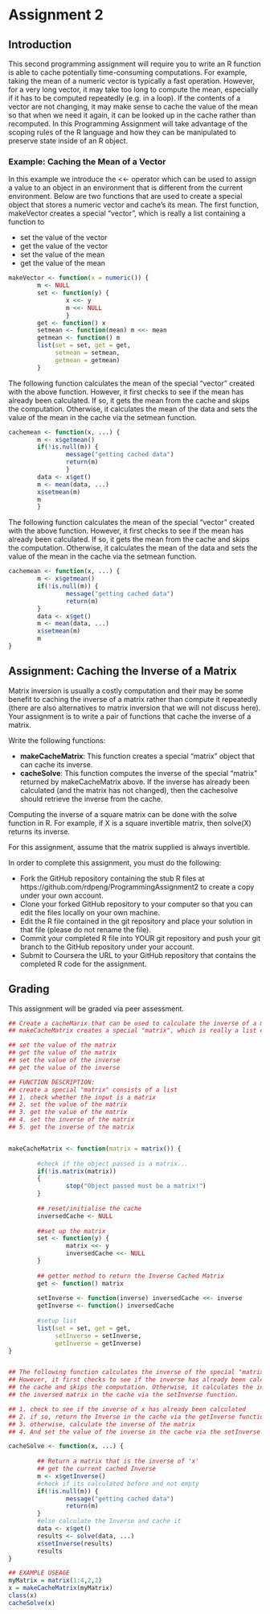 Assignment 2
========================================================

## Introduction

This second programming assignment will require you to write an R function is able to cache potentially time-consuming computations. For example, taking the mean of a numeric vector is typically a fast operation. However, for a very long vector, it may take too long to compute the mean, especially if it has to be computed repeatedly (e.g. in a loop). If the contents of a vector are not changing, it may make sense to cache the value of the mean so that when we need it again, it can be looked up in the cache rather than recomputed. In this Programming Assignment will take advantage of the scoping rules of the R language and how they can be manipulated to preserve state inside of an R object.

### Example: Caching the Mean of a Vector

In this example we introduce the <<- operator which can be used to assign a value to an object in an environment that is different from the current environment. Below are two functions that are used to create a special object that stores a numeric vector and cache's its mean.
The first function, makeVector creates a special "vector", which is really a list containing a function to

- set the value of the vector
- get the value of the vector
- set the value of the mean
- get the value of the mean


```r
makeVector <- function(x = numeric()) {
        m <- NULL
        set <- function(y) {
                x <<- y
                m <<- NULL
                }
        get <- function() x
        setmean <- function(mean) m <<- mean
        getmean <- function() m
        list(set = set, get = get,
             setmean = setmean,
             getmean = getmean)
        }
```

The following function calculates the mean of the special "vector" created with the above function. However, it first checks to see if the mean has already been calculated. If so, it gets the mean from the cache and skips the computation. Otherwise, it calculates the mean of the data and sets the value of the mean in the cache via the setmean function.

```r
cachemean <- function(x, ...) {
        m <- x$getmean()
        if(!is.null(m)) {
                message("getting cached data")
                return(m)
                }
        data <- x$get()
        m <- mean(data, ...)
        x$setmean(m)
        m
        }
```

The following function calculates the mean of the special "vector" created with the above function. However, it first checks to see if the mean has already been calculated. If so, it gets the mean from the cache and skips the computation. Otherwise, it calculates the mean of the data and sets the value of the mean in the cache via the setmean function.

```r

cachemean <- function(x, ...) {
        m <- x$getmean()
        if(!is.null(m)) {
                message("getting cached data")
                return(m)
        }
        data <- x$get()
        m <- mean(data, ...)
        x$setmean(m)
        m
}
```

## Assignment: Caching the Inverse of a Matrix

Matrix inversion is usually a costly computation and their may be some benefit to caching the inverse of a matrix rather than compute it repeatedly (there are also alternatives to matrix inversion that we will not discuss here). Your assignment is to write a pair of functions that cache the inverse of a matrix.

Write the following functions:

- **makeCacheMatrix**: This function creates a special "matrix" object that can cache its inverse.
- **cacheSolve**: This function computes the inverse of the special "matrix" returned by makeCacheMatrix above. If the inverse has already been calculated (and the matrix has not changed), then the cachesolve should retrieve the inverse from the cache.

Computing the inverse of a square matrix can be done with the solve function in R. For example, if X is a square invertible matrix, then solve(X) returns its inverse.

For this assignment, assume that the matrix supplied is always invertible.

In order to complete this assignment, you must do the following:

- Fork the GitHub repository containing the stub R files at https://github.com/rdpeng/ProgrammingAssignment2 to create a copy under your own account.
- Clone your forked GitHub repository to your computer so that you can edit the files locally on your own machine.
- Edit the R file contained in the git repository and place your solution in that file (please do not rename the file).
- Commit your completed R file into YOUR git repository and push your git branch to the GitHub repository under your account.
- Submit to Coursera the URL to your GitHub repository that contains the completed R code for the assignment.

## Grading
This assignment will be graded via peer assessment.

```r

## Create a cacheMarix that can be used to calculate the inverse of a matrix if it hasn't been done before.
## makeCacheMatrix creates a special "matrix", which is really a list containing a function to: 

## set the value of the matrix
## get the value of the matrix
## set the value of the inverse
## get the value of the inverse

## FUNCTION DESCRIPTION:
## create a special "matrix" consists of a list
## 1. check whether the input is a matrix
## 2. set the value of the matrix
## 3. get the value of the matrix
## 4. set the inverse of the matrix
## 5. get the inverse of the matrix


makeCacheMatrix <- function(matrix = matrix()) {
        
        #check if the object passed is a matrix...
        if(!is.matrix(matrix))
        {
                stop("Object passed must be a matrix!")
        }
        
        ## reset/initialise the cache
        inversedCache <- NULL
        
        ##set up the matrix
        set <- function(y) {
                matrix <<- y
                inversedCache <<- NULL
        }
        
        ## getter method to return the Inverse Cached Matrix
        get <- function() matrix
        
        setInverse <- function(inverse) inversedCache <<- inverse
        getInverse <- function() inversedCache
        
        #setup list
        list(set = set, get = get,
             setInverse = setInverse,
             getInverse = getInverse)
}


## The following function calculates the inverse of the special "matrix" created with the above function. 
## However, it first checks to see if the inverse has already been calculated. If so, it gets the inverse from
## the cache and skips the computation. Otherwise, it calculates the inverse of the data and sets the value of
## the inversed matrix in the cache via the setInverse function.

## 1. check to see if the inverse of x has already been calculated
## 2. if so, return the Inverse in the cache via the getInverse function
## 3. otherwise, calculate the inverse of the matrix
## 4. And set the value of the inverse in the cache via the setInverse function.

cacheSolve <- function(x, ...) {
        
        ## Return a matrix that is the inverse of 'x'
        ## get the current cached Inverse
        m <- x$getInverse()
        #check if its calculated before and not empty
        if(!is.null(m)) {
                message("getting cached data")
                return(m)
        }
        #else calculate the Inverse and cache it
        data <- x$get()
        results <- solve(data, ...)
        x$setInverse(results)
        results
}

## EXAMPLE USEAGE
myMatrix = matrix(1:4,2,2)
x = makeCacheMatrix(myMatrix)
class(x)
cacheSolve(x)

```